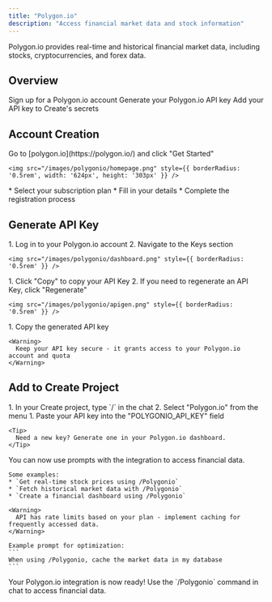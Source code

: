 ```yaml
---
title: "Polygon.io"
description: "Access financial market data and stock information"
---
```


Polygon.io provides real-time and historical financial market data, including stocks, cryptocurrencies, and forex data.

## Overview

<CardGroup cols={2}>
  <Card title="Create Account" icon="user">
    Sign up for a Polygon.io account
  </Card>
  <Card title="Get API Key" icon="key">
    Generate your Polygon.io API key
  </Card>
  <Card title="Copy into Create" icon="plug">
    Add your API key to Create's secrets
  </Card>
</CardGroup>

## Account Creation

<Steps>
  <Step title="Visit Polygon.io Website">
    Go to [polygon.io](https://polygon.io/) and click "Get Started"
    
    <img src="/images/polygonio/homepage.png" style={{ borderRadius: '0.5rem', width: '624px', height: '303px' }} />
  </Step>

  <Step title="Choose a Plan">
    * Select your subscription plan
    * Fill in your details
    * Complete the registration process
  </Step>
</Steps>

## Generate API Key

<Steps>
  <Step title="Access Your Dashboard">
    1. Log in to your Polygon.io account
    2. Navigate to the Keys section
    
    <img src="/images/polygonio/dashboard.png" style={{ borderRadius: '0.5rem' }} />
  </Step>

  <Step title="Copy your default API Key">
    1. Click "Copy" to copy your API Key
    2. If you need to regenerate an API Key, click "Regenerate"
    
    <img src="/images/polygonio/apigen.png" style={{ borderRadius: '0.5rem' }} />
  </Step>

  <Step title="Copy Your API Key">
    1. Copy the generated API key
    
    <Warning>
      Keep your API key secure - it grants access to your Polygon.io account and quota
    </Warning>
  </Step>
</Steps>

## Add to Create Project

<Steps>
  <Step title="Add the integration">
    1. In your Create project, type `/` in the chat 
    2. Select "Polygon.io" from the menu
  </Step>

  <Step title="Add your API key">
    1. Paste your API key into the "POLYGONIO_API_KEY" field
    
    <Tip>
      Need a new key? Generate one in your Polygon.io dashboard.
    </Tip>
  </Step>

  <Step title="Use it">
    You can now use prompts with the integration to access financial data.

    Some examples:
    * `Get real-time stock prices using /Polygonio`
    * `Fetch historical market data with /Polygonio`
    * `Create a financial dashboard using /Polygonio`

    <Warning>
      API has rate limits based on your plan - implement caching for frequently accessed data.
    </Warning>

    Example prompt for optimization:
    ```
    When using /Polygonio, cache the market data in my database
    ```
  </Step>
</Steps>

<Note type="success">
  Your Polygon.io integration is now ready! Use the `/Polygonio` command in chat to access financial data.
</Note>